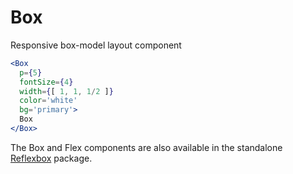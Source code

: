 

# Box

Responsive box-model layout component

```jsx live=true
<Box
  p={5}
  fontSize={4}
  width={[ 1, 1, 1/2 ]}
  color='white'
  bg='primary'>
  Box
</Box>
```

The Box and Flex components are also available in the standalone [Reflexbox](/reflexbox) package.
